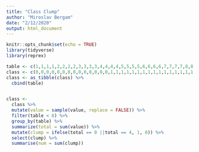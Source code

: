 ```yaml
---
title: "Class Clump"
author: "Miroslav Bergam"
date: "2/12/2020"
output: html_document
---
```


```r
knitr::opts_chunk$set(echo = TRUE)
library(tidyverse)
library(reprex)
```

```r

table <- c(1,1,1,1,2,2,2,2,3,3,3,3,4,4,4,4,5,5,5,5,6,6,6,6,7,7,7,7,8,8)
class <- c(0,0,0,0,0,0,0,0,0,0,0,0,0,0,1,1,1,1,1,1,1,1,1,1,1,1,1,1,1,1)
class <- as_tibble(class) %>% 
  cbind(table)


class <- 
  class %>% 
  mutate(value = sample(value, replace = FALSE)) %>%
  filter(table < 8) %>% 
  group_by(table) %>% 
  summarize(total = sum(value)) %>% 
  mutate(clump = ifelse(total == 0 ||total == 4, 1, 0)) %>% 
  select(clump) %>%
  summarise(num = sum(clump))
  
   

```

